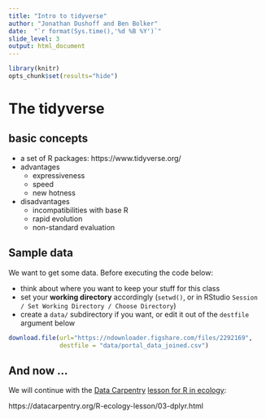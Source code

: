 ```yaml
---
title: "Intro to tidyverse"
author: "Jonathan Dushoff and Ben Bolker"
date:  "`r format(Sys.time(),'%d %B %Y')`"
slide_level: 3
output: html_document
---
```



```r
library(knitr)
opts_chunk$set(results="hide")  
```

# The tidyverse

## basic concepts

- a set of R packages: https://www.tidyverse.org/
- advantages
    - expressiveness
    - speed
	- new hotness
- disadvantages
    - incompatibilities with base R
	- rapid evolution
	- non-standard evaluation

## Sample data

We want to get some data. Before executing the code below:

- think about where you want to keep your stuff for this class
- set your **working directory** accordingly (`setwd()`, or in RStudio `Session / Set Working Directory / Choose Directory`)
- create a `data/` subdirectory if you want, or edit it out of the `destfile` argument below

```r
download.file(url="https://ndownloader.figshare.com/files/2292169",
              destfile = "data/portal_data_joined.csv")
```

## And now ...

We will continue with the [Data Carpentry](https://datacarpentry.org/) [lesson for R in ecology](https://datacarpentry.org/R-ecology-lesson/):

https://datacarpentry.org/R-ecology-lesson/03-dplyr.html
